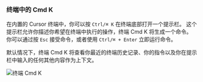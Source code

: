 ### 终端中的 Cmd K

在内置的 Cursor 终端中，你可以按 `Ctrl/⌘ K` 在终端底部打开一个提示栏。
这个提示栏允许你描述你希望在终端中执行的操作，终端 Cmd K 将生成一个命令。
你可以通过按 `Esc` 接受命令，或者使用 `Ctrl/⌘ + Enter` 立即运行命令。

默认情况下，终端 Cmd K 将查看你最近的终端历史记录、你的指令以及你在提示栏中输入的任何其他内容作为上下文。

![终端 Cmd K](https://mintlify.s3-us-west-1.amazonaws.com/cursor/images/cmdk/terminal-cmdk.png)